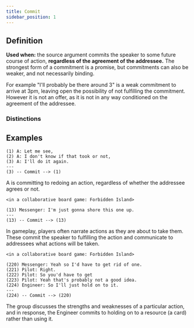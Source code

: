 ```yaml
---
title: Commit
sidebar_position: 1
---
```


## Definition

**Used when:** the source argument commits the speaker to some future course of action, **regardless of the agreement of the addressee.**
The strongest form of a commitment is a promise, but commitments can also be weaker, and not necessarily binding.

For example "I'll probably be there around 3" is a weak commitment to arrive at 3pm, leaving open the possibility of not fulfilling the commitment.
However it is not an offer, as it is not in any way conditioned on the agreement of the addressee.

### Distinctions


<Markdown />


## Examples

```
(1) A: Let me see,
(2) A: I don't know if that took or not,
(3) A: I'll do it again.
---
(3) -- Commit --> (1)
```
A is committing to redoing an action, regardless of whether the addressee agrees or not.

```
<in a collaborative board game: Forbidden Island>

(13) Messenger: I'm just gonna shore this one up.
---
(13) -- Commit --> (13)
```
In gameplay, players often narrate actions as they are about to take them.
These commit the speaker to fulfilling the action and communicate to addressees what actions will be taken.


```
<in a collaborative board game: Forbidden Island>

(220) Messenger: Yeah so I'd have to get rid of one.
(221) Pilot: Right.
(222) Pilot: So you'd have to get
(223) Pilot: Yeah that's probably not a good idea.
(224) Engineer: So I'll just hold on to it.
---
(224) -- Commit --> (220)
```
The group discusses the strengths and weaknesses of a particular action, and in response, the Engineer commits to holding on to a resource (a card) rather than using it.